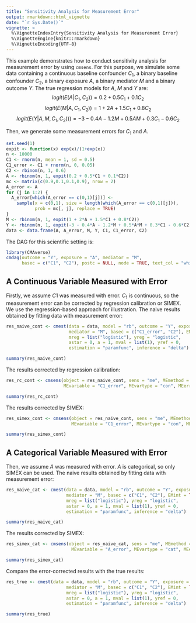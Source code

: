 ```yaml
---
title: "Sensitivity Analysis for Measurement Error"
output: rmarkdown::html_vignette
date: "`r Sys.Date()`"
vignette: >
  %\VignetteIndexEntry{Sensitivity Analysis for Measurement Error}
  %\VignetteEngine{knitr::rmarkdown}
  %\VignetteEncoding{UTF-8}
---
```

  
This example demonstrates how to conduct sensitivity analysis for measurement error by using `cmsens`. For this purpose, we simulate some data containing a continuous baseline confounder $C_1$, a binary baseline confounder $C_2$, a binary exposure $A$, a binary mediator $M$ and a binary outcome $Y$. The true regression models for $A$, $M$ and $Y$ are:
$$logit(E(A|C_1,C_2))=0.2+0.5C_1+0.1C_2$$
$$logit(E(M|A,C_1,C_2))=1+2A+1.5C_1+0.8C_2$$
$$logit(E(Y|A,M,C_1,C_2)))=-3-0.4A-1.2M+0.5AM+0.3C_1-0.6C_2$$

Then, we generate some measurement errors for $C_1$ and $A$.

```r
set.seed(1)
expit <- function(x) exp(x)/(1+exp(x))
n <- 10000
C1 <- rnorm(n, mean = 1, sd = 0.5)
C1_error <- C1 + rnorm(n, 0, 0.05)
C2 <- rbinom(n, 1, 0.6)
A <- rbinom(n, 1, expit(0.2 + 0.5*C1 + 0.1*C2))
mc <- matrix(c(0.9,0.1,0.1,0.9), nrow = 2)
A_error <- A
for (j in 1:2) {
  A_error[which(A_error == c(0,1)[j])] <-
    sample(x = c(0,1), size = length(which(A_error == c(0,1)[j])),
           prob = mc[, j], replace = TRUE)
}
M <- rbinom(n, 1, expit(1 + 2*A + 1.5*C1 + 0.8*C2))
Y <- rbinom(n, 1, expit(-3 - 0.4*A - 1.2*M + 0.5*A*M + 0.3*C1 - 0.6*C2))
data <- data.frame(A, A_error, M, Y, C1, C1_error, C2)
```

The DAG for this scientific setting is:

```r
library(CMAverse)
cmdag(outcome = "Y", exposure = "A", mediator = "M",
      basec = c("C1", "C2"), postc = NULL, node = TRUE, text_col = "white")
```

## A Continuous Variable Measured with Error

Firstly, we assume $C1$ was measured with error. $C_1$ is continuous, so the measurement error can be corrected by regression calibration or SIMEX. We use the regression-based approach for illustration. The naive results obtained by fitting data with measurement error:

```r
res_naive_cont <- cmest(data = data, model = "rb", outcome = "Y", exposure = "A",
                        mediator = "M", basec = c("C1_error", "C2"), EMint = TRUE,
                        mreg = list("logistic"), yreg = "logistic",
                        astar = 0, a = 1, mval = list(1), yref = 0,
                        estimation = "paramfunc", inference = "delta")
```

```r
summary(res_naive_cont)
```

The results corrected by regression calibration:

```r
res_rc_cont <- cmsens(object = res_naive_cont, sens = "me", MEmethod = "rc", 
                      MEvariable = "C1_error", MEvartype = "con", MEerror = 0.05)

```

```r
summary(res_rc_cont)
```

The results corrected by SIMEX:

```r
res_simex_cont <- cmsens(object = res_naive_cont, sens = "me", MEmethod = "simex", 
                         MEvariable = "C1_error", MEvartype = "con", MEerror = 0.05)
```

```r
summary(res_simex_cont)
```

## A Categorical Variable Measured with Error

Then, we assume $A$ was measured with error. $A$ is categorical, so only SIMEX can be used. The naive results obtained by fitting data with measurement error:

```r
res_naive_cat <- cmest(data = data, model = "rb", outcome = "Y", exposure = "A_error",
                       mediator = "M", basec = c("C1", "C2"), EMint = TRUE,
                       mreg = list("logistic"), yreg = "logistic",
                       astar = 0, a = 1, mval = list(1), yref = 0,
                       estimation = "paramfunc", inference = "delta")
```

```r
summary(res_naive_cat)
```

The results corrected by SIMEX:

```r
res_simex_cat <- cmsens(object = res_naive_cat, sens = "me", MEmethod = "simex", 
                         MEvariable = "A_error", MEvartype = "cat", MEerror = list(mc))

```

```r
summary(res_simex_cat)
```

Compare the error-corrected results with the true results:

```r
res_true <- cmest(data = data, model = "rb", outcome = "Y", exposure = "A",
                       mediator = "M", basec = c("C1", "C2"), EMint = TRUE,
                       mreg = list("logistic"), yreg = "logistic",
                       astar = 0, a = 1, mval = list(1), yref = 0,
                       estimation = "paramfunc", inference = "delta")
```

```r
summary(res_true)
```